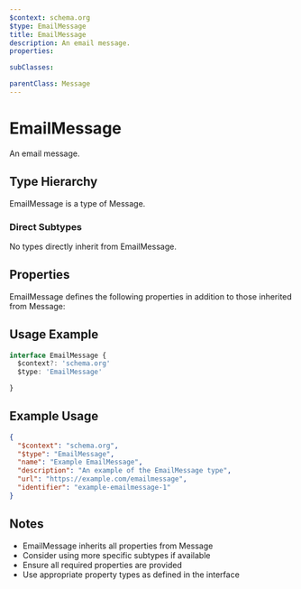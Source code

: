 ```yaml
---
$context: schema.org
$type: EmailMessage
title: EmailMessage
description: An email message.
properties:

subClasses:

parentClass: Message
---
```


# EmailMessage

An email message.

## Type Hierarchy

EmailMessage is a type of Message.

### Direct Subtypes

No types directly inherit from EmailMessage.

## Properties

EmailMessage defines the following properties in addition to those inherited from Message:



## Usage Example

```typescript
interface EmailMessage {
  $context?: 'schema.org'
  $type: 'EmailMessage'

}
```

## Example Usage

```json
{
  "$context": "schema.org",
  "$type": "EmailMessage",
  "name": "Example EmailMessage",
  "description": "An example of the EmailMessage type",
  "url": "https://example.com/emailmessage",
  "identifier": "example-emailmessage-1"
}
```

## Notes

- EmailMessage inherits all properties from Message
- Consider using more specific subtypes if available
- Ensure all required properties are provided
- Use appropriate property types as defined in the interface
